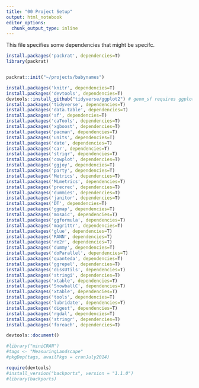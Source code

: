 ```yaml
---
title: "00 Project Setup"
output: html_notebook
editor_options: 
  chunk_output_type: inline
---
```

<style>
    body .main-container {
        max-width: 100%;
    }
</style>

This file specifies some dependencies that might be specifc.

```r
install.packages('packrat', dependencies=T)
library(packrat)


packrat::init("~/projects/babynames")

install.packages('knitr', dependencies=T)
install.packages('devtools', dependencies=T)
devtools::install_github("tidyverse/ggplot2") # geom_sf requires ggplot installed off of the dev server
install.packages('tidyverse', dependencies=T)
install.packages('data.table', dependencies=T)
install.packages('sf', dependencies=T)
install.packages('caTools', dependencies=T)
install.packages('xgboost', dependencies=T)
install.packages('pacman', dependencies=T)
install.packages('units', dependencies=T)
install.packages('date', dependencies=T)
install.packages('car', dependencies=T)
install.packages('strigr', dependencies=T)
install.packages('cowplot', dependencies=T)
install.packages('ggjoy', dependencies=T)
install.packages('party', dependencies=T)
install.packages('Metrics', dependencies=T)
install.packages('MLmetrics', dependencies=T)
install.packages('precrec', dependencies=T)
install.packages('dummies', dependencies=T)
install.packages('janitor', dependencies=T)
install.packages('DT', dependencies=T)
install.packages('ggmap', dependencies=T)
install.packages('mosaic', dependencies=T)
install.packages('ggformula', dependencies=T)
install.packages('magrittr', dependencies=T)
install.packages('glue', dependencies=T)
install.packages('RANN', dependencies=T)
install.packages('re2r', dependencies=T)
install.packages('dummy', dependencies=T)
install.packages('doParallel', dependencies=T)
install.packages('quanteda', dependencies=T)
install.packages('ggrepel', dependencies=T)
install.packages('dissUtils', dependencies=T)
install.packages('stringi', dependencies=T)
install.packages('xtable', dependencies=T)
install.packages('SnowballC', dependencies=T)
install.packages('xtable', dependencies=T)
install.packages('tools', dependencies=T)
install.packages('lubridate', dependencies=T)
install.packages('digest', dependencies=T)
install.packages('rgdal', dependencies=T)
install.packages('stringr', dependencies=T)
install.packages('foreach', dependencies=T)

devtools::document()

#library("miniCRAN")
#tags <- "MeasuringLandscape"
#pkgDep(tags, availPkgs = cranJuly2014)

require(devtools)
#install_version("backports", version = "1.1.0")
#library(backports)

```
